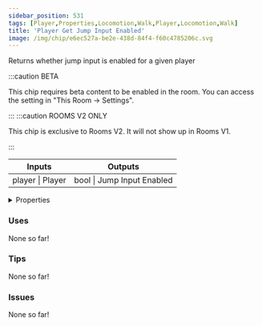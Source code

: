 ```yaml
---
sidebar_position: 531
tags: [Player,Properties,Locomotion,Walk,Player,Locomotion,Walk]
title: 'Player Get Jump Input Enabled'
image: /img/chip/e6ec527a-be2e-438d-84f4-f60c4785206c.svg
---
```


Returns whether jump input is enabled for a given player

:::caution BETA

This chip requires beta content to be enabled in the room. You can access the setting in "This Room -> Settings".

:::
:::caution ROOMS V2 ONLY

This chip is exclusive to Rooms V2. It will not show up in Rooms V1.

:::


<IChip uuid="e6ec527a-be2e-438d-84f4-f60c4785206c"/>

<table><thead><tr><th>Inputs</th><th>Outputs</th></tr></thead><tbody><tr><td>player | Player</td><td>bool | Jump Input Enabled</td></tr></tbody></table>

<details>
  <summary>Properties</summary>
  <div>
    <div>
    <table>
      <tbody>
        <tr>
          <td>Is beta required?</td>
          <td>Yes</td>
        </tr>
        <tr>
          <td>Is chip a trolling risk?</td>
          <td>No</td>
        </tr>
        <tr>
          <td>Is chip a role assignment risk?</td>
          <td>No</td>
        </tr>
        <tr>
          <td>Chip UUID</td>
          <td>e6ec527a-be2e-438d-84f4-f60c4785206c</td>
        </tr>
        <tr>
          <td>Room availability</td>
          <td>Rooms V2 only</td>
        </tr>
      </tbody>
    </table>
    </div>
  </div>
</details>

### Uses

None so far!

### Tips

None so far!

### Issues

None so far!